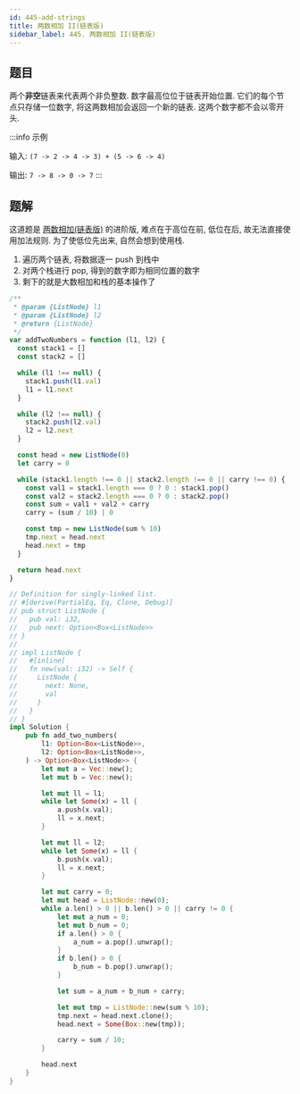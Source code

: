 ```yaml
---
id: 445-add-strings
title: 两数相加 II(链表版)
sidebar_label: 445. 两数相加 II(链表版)
---
```


## 题目

两个**非空**链表来代表两个非负整数. 数字最高位位于链表开始位置. 它们的每个节点只存储一位数字, 将这两数相加会返回一个新的链表. 这两个数字都不会以零开头.

:::info 示例

输入: `(7 -> 2 -> 4 -> 3) + (5 -> 6 -> 4)`

输出: `7 -> 8 -> 0 -> 7`
:::

## 题解

这道题是 [两数相加(链表版)](/leetcode/medium/2-add-two-numbers) 的进阶版, 难点在于高位在前, 低位在后, 故无法直接使用加法规则. 为了使低位先出来, 自然会想到使用栈.

1. 遍历两个链表, 将数据逐一 push 到栈中
2. 对两个栈进行 pop, 得到的数字即为相同位置的数字
3. 剩下的就是大数相加和栈的基本操作了


<Tabs>
  <TabItem value="JavaScript" label="JavaScript" default>

```js
/**
 * @param {ListNode} l1
 * @param {ListNode} l2
 * @return {ListNode}
 */
var addTwoNumbers = function (l1, l2) {
  const stack1 = []
  const stack2 = []

  while (l1 !== null) {
    stack1.push(l1.val)
    l1 = l1.next
  }

  while (l2 !== null) {
    stack2.push(l2.val)
    l2 = l2.next
  }

  const head = new ListNode(0)
  let carry = 0

  while (stack1.length !== 0 || stack2.length !== 0 || carry !== 0) {
    const val1 = stack1.length === 0 ? 0 : stack1.pop()
    const val2 = stack2.length === 0 ? 0 : stack2.pop()
    const sum = val1 + val2 + carry
    carry = (sum / 10) | 0

    const tmp = new ListNode(sum % 10)
    tmp.next = head.next
    head.next = tmp
  }

  return head.next
}
```

</TabItem>

<TabItem value="Rust" label="Rust">

```rust
// Definition for singly-linked list.
// #[derive(PartialEq, Eq, Clone, Debug)]
// pub struct ListNode {
//   pub val: i32,
//   pub next: Option<Box<ListNode>>
// }
//
// impl ListNode {
//   #[inline]
//   fn new(val: i32) -> Self {
//     ListNode {
//       next: None,
//       val
//     }
//   }
// }
impl Solution {
    pub fn add_two_numbers(
        l1: Option<Box<ListNode>>,
        l2: Option<Box<ListNode>>,
    ) -> Option<Box<ListNode>> {
        let mut a = Vec::new();
        let mut b = Vec::new();

        let mut ll = l1;
        while let Some(x) = ll {
            a.push(x.val);
            ll = x.next;
        }

        let mut ll = l2;
        while let Some(x) = ll {
            b.push(x.val);
            ll = x.next;
        }

        let mut carry = 0;
        let mut head = ListNode::new(0);
        while a.len() > 0 || b.len() > 0 || carry != 0 {
            let mut a_num = 0;
            let mut b_num = 0;
            if a.len() > 0 {
                a_num = a.pop().unwrap();
            }
            if b.len() > 0 {
                b_num = b.pop().unwrap();
            }

            let sum = a_num + b_num + carry;

            let mut tmp = ListNode::new(sum % 10);
            tmp.next = head.next.clone();
            head.next = Some(Box::new(tmp));

            carry = sum / 10;
        }

        head.next
    }
}
```

</TabItem>
</Tabs>
